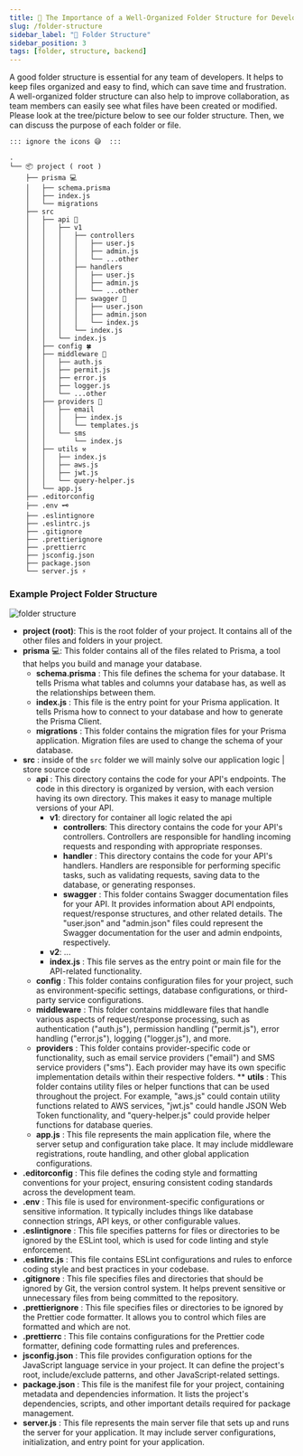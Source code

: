 ```yaml
---
title: 📂 The Importance of a Well-Organized Folder Structure for Developer Teams
slug: /folder-structure
sidebar_label: "📂 Folder Structure"
sidebar_position: 3
tags: [folder, structure, backend]
---
```



A good folder structure is essential for any team of developers. It helps to keep files organized and easy to find, which can save time and frustration. A well-organized folder structure can also help to improve collaboration, as team members can easily see what files have been created or modified.\
Please look at the tree/picture  below to see our folder structure. Then, we can discuss the purpose of each folder or file.


`:::
ignore the icons 😅 
:::`

```
.
└── 📦 project ( root )
    ├── prisma 💻
    │   ├── schema.prisma
    │   ├── index.js
    │   └── migrations
    ├── src
    │   ├── api 🧩
    │   │   ├── v1
    │   │   │   ├── controllers
    │   │   │   │   ├── user.js
    │   │   │   │   ├── admin.js
    │   │   │   │   └── ...other
    │   │   │   ├── handlers
    │   │   │   │   ├── user.js
    │   │   │   │   ├── admin.js
    │   │   │   │   └── ...other
    │   │   │   ├── swagger 📖
    │   │   │   │   ├── user.json
    │   │   │   │   ├── admin.json
    │   │   │   │   └── index.js
    │   │   │   └── index.js
    │   │   └── index.js
    │   ├── config 🍀
    │   ├── middleware 👾
    │   │   ├── auth.js
    │   │   ├── permit.js
    │   │   ├── error.js
    │   │   ├── logger.js
    │   │   └── ...other
    │   ├── providers 📩
    │   │   ├── email
    │   │   │   ├── index.js
    │   │   │   └── templates.js
    │   │   └── sms
    │   │       └── index.js
    │   ├── utils ⚒️
    │   │   ├── index.js
    │   │   ├── aws.js
    │   │   ├── jwt.js
    │   │   └── query-helper.js
    │   └── app.js
    ├── .editorconfig
    ├── .env 🗝️
    ├── .eslintignore
    ├── .eslintrc.js
    ├── .gitignore
    ├── .prettierignore
    ├── .prettierrc
    ├── jsconfig.json
    ├── package.json
    └── server.js ⚡
```

### Example Project Folder Structure

![folder structure](./images/folder-struckture.png)

* **project (root)**: This is the root folder of your project. It contains all of the other files and folders in your project.
* **prisma** 💻: This folder contains all of the files related to Prisma, a tool that helps you build and manage your database.
    * **schema.prisma** : This file defines the schema for your database. It tells Prisma what tables and columns your database has, as well as the relationships between them.
    * **index.js** : This file is the entry point for your Prisma application. It tells Prisma how to connect to your database and how to generate the Prisma Client.
    * **migrations** : This folder contains the migration files for your Prisma application. Migration files are used to change the schema of your database.
* **src** : inside of the `src` folder we will mainly solve our application logic | store source code
    * **api** :   This directory contains the code for your API's endpoints. The code in this directory is organized by version, with each version having its own directory. This makes it easy to manage multiple versions of your API.
        * **v1**: directory for container all logic related the api
            * **controllers**: This directory contains the code for your API's controllers. Controllers are responsible for handling incoming requests and responding with appropriate responses.
            * **handler** : This directory contains the code for your API's handlers. Handlers are responsible for performing specific tasks, such as validating requests, saving data to the database, or generating responses.
            * **swagger** : This folder contains Swagger documentation files for your API. It provides information about API endpoints, request/response structures, and other related details. The "user.json" and "admin.json" files could represent the Swagger documentation for the user and admin endpoints, respectively.
        * **v2**: ...
        * **index.js** : This file serves as the entry point or main file for the API-related functionality.
    * **config** : This folder contains configuration files for your project, such as environment-specific settings, database configurations, or third-party service configurations.
    * **middleware** : This folder contains middleware files that handle various aspects of request/response processing, such as authentication ("auth.js"), permission handling ("permit.js"), error handling ("error.js"), logging ("logger.js"), and more.
    * **providers** : This folder contains provider-specific code or functionality, such as email service providers ("email") and SMS service providers ("sms"). Each provider may have its own specific implementation details within their respective folders.
    ** **utils** : This folder contains utility files or helper functions that can be used throughout the project. For example, "aws.js" could contain utility functions related to AWS services, "jwt.js" could handle JSON Web Token functionality, and "query-helper.js" could provide helper functions for database queries.
    * **app.js** : This file represents the main application file, where the server setup and configuration take place. It may include middleware registrations, route handling, and other global application configurations.
* **.editorconfig** : This file defines the coding style and formatting conventions for your project, ensuring consistent coding standards across the development team.
* **.env** :  This file is used for environment-specific configurations or sensitive information. It typically includes things like database connection strings, API keys, or other configurable values.
* **.eslintignore** : This file specifies patterns for files or directories to be ignored by the ESLint tool, which is used for code linting and style enforcement.
* **.eslintrc.js** : This file contains ESLint configurations and rules to enforce coding style and best practices in your codebase.
* **.gitignore** : This file specifies files and directories that should be ignored by Git, the version control system. It helps prevent sensitive or unnecessary files from being committed to the repository.
* **.prettierignore** : This file specifies files or directories to be ignored by the Prettier code formatter. It allows you to control which files are formatted and which are not.
* **.prettierrc** : This file contains configurations for the Prettier code formatter, defining code formatting rules and preferences.
* **jsconfig.json** : This file provides configuration options for the JavaScript language service in your project. It can define the project's root, include/exclude patterns, and other JavaScript-related settings.
* **package.json** : This file is the manifest file for your project, containing metadata and dependencies information. It lists the project's dependencies, scripts, and other important details required for package management.
* **server.js** : This file represents the main server file that sets up and runs the server for your application. It may include server configurations, initialization, and entry point for your application.




